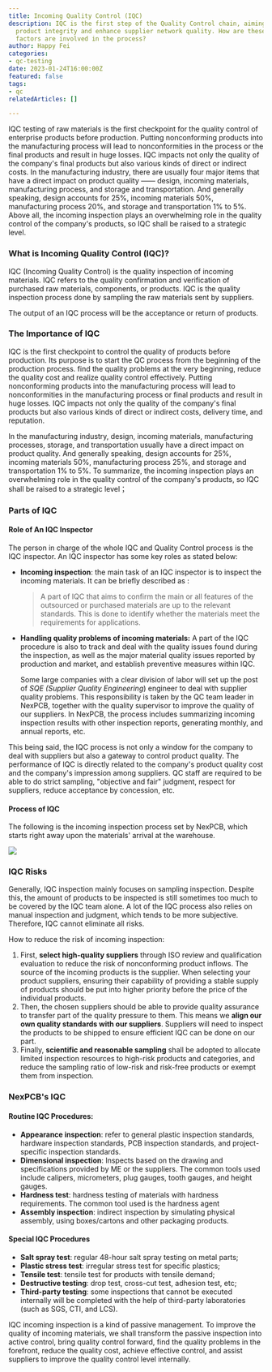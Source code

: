 ```yaml
---
title: Incoming Quality Control (IQC)
description: IQC is the first step of the Quality Control chain, aiming to maintain
  product integrity and enhance supplier network quality. How are these done and what
  factors are involved in the process?
author: Happy Fei
categories:
- qc-testing
date: 2023-01-24T16:00:00Z
featured: false
tags:
- qc
relatedArticles: []

---
```

IQC testing of raw materials is the first checkpoint for the quality control of enterprise products before production. Putting nonconforming products into the manufacturing process will lead to nonconformities in the process or the final products and result in huge losses. IQC impacts not only the quality of the company's final products but also various kinds of direct or indirect costs. In the manufacturing industry, there are usually four major items that have a direct impact on product quality —— design, incoming materials, manufacturing process, and storage and transportation. And generally speaking, design accounts for 25%, incoming materials 50%, manufacturing process 20%, and storage and transportation 1% to 5%. Above all, the incoming inspection plays an overwhelming role in the quality control of the company's products, so IQC shall be raised to a strategic level.

### What is Incoming Quality Control (IQC)?

IQC (Incoming Quality Control) is the quality inspection of incoming materials. IQC refers to the quality confirmation and verification of purchased raw materials, components, or products. IQC is the quality inspection process done by sampling the raw materials sent by suppliers.

The output of an IQC process will be the acceptance or return of products.

### The Importance of IQC

IQC is the first checkpoint to control the quality of products before production. Its purpose is to start the QC process from the beginning of the production process. find the quality problems at the very beginning, reduce the quality cost and realize quality control effectively. Putting nonconforming products into the manufacturing process will lead to nonconformities in the manufacturing process or final products and result in huge losses. IQC impacts not only the quality of the company's final products but also various kinds of direct or indirect costs, delivery time, and reputation.

In the manufacturing industry, design, incoming materials, manufacturing processes, storage, and transportation usually have a direct impact on product quality. And generally speaking, design accounts for 25%, incoming materials 50%, manufacturing process 25%, and storage and transportation 1% to 5%. To summarize, the incoming inspection plays an overwhelming role in the quality control of the company's products, so IQC shall be raised to a strategic level；

### Parts of IQC

#### Role of An IQC Inspector

The person in charge of the whole IQC and Quality Control process is the IQC inspector. An IQC inspector has some key roles as stated below:

* **Incoming inspection**: the main task of an IQC inspector is to inspect the incoming materials. It can be briefly described as :

  > A part of IQC that aims to confirm the main or all features of the outsourced or purchased materials are up to the relevant standards. This is done to identify whether the materials meet the requirements for applications.
* **Handling quality problems of incoming materials:** A part of the IQC procedure is also to track and deal with the quality issues found during the inspection, as well as the major material quality issues reported by production and market, and establish preventive measures within IQC.

  Some large companies with a clear division of labor will set up the post of _SQE (Supplier Quality Engineering_) engineer to deal with supplier quality problems. This responsibility is taken by the QC team leader in NexPCB, together with the quality supervisor to improve the quality of our suppliers. In NexPCB, the process includes summarizing incoming inspection results with other inspection reports, generating monthly, and annual reports, etc.

This being said, the IQC process is not only a window for the company to deal with suppliers but also a gateway to control product quality. The performance of IQC is directly related to the company's product quality cost and the company's impression among suppliers. QC staff are required to be able to do strict sampling, "objective and fair" judgment, respect for suppliers, reduce acceptance by concession, etc.

#### Process of IQC

The following is the incoming inspection process set by NexPCB, which starts right away upon the materials' arrival at the warehouse.

![](/images/iqc-process.png)

### IQC Risks

Generally, IQC inspection mainly focuses on sampling inspection. Despite this, the amount of products to be inspected is still sometimes too much to be covered by the IQC team alone. A lot of the IQC process also relies on manual inspection and judgment, which tends to be more subjective. Therefore, IQC cannot eliminate all risks.

How to reduce the risk of incoming inspection:

1. First, **select high-quality suppliers** through ISO review and qualification evaluation to reduce the risk of nonconforming product inflows. The source of the incoming products is the supplier. When selecting your product suppliers, ensuring their capability of providing a stable supply of products should be put into higher priority before the price of the individual products.
2. Then, the chosen suppliers should be able to provide quality assurance to transfer part of the quality pressure to them. This means we **align our own quality standards with our suppliers**. Suppliers will need to inspect the products to be shipped to ensure efficient IQC can be done on our part.
3. Finally, **scientific and reasonable sampling** shall be adopted to allocate limited inspection resources to high-risk products and categories, and reduce the sampling ratio of low-risk and risk-free products or exempt them from inspection.

### NexPCB's IQC

#### Routine IQC Procedures:

* **Appearance inspection**: refer to general plastic inspection standards, hardware inspection standards, PCB inspection standards, and project-specific inspection standards.
* **Dimensional inspection**: Inspects based on the drawing and specifications provided by ME or the suppliers. The common tools used include calipers, micrometers, plug gauges, tooth gauges, and height gauges.
* **Hardness test**: hardness testing of materials with hardness requirements. The common tool used is the hardness agent
* **Assembly inspection**: indirect inspection by simulating physical assembly, using boxes/cartons and other packaging products.

#### Special IQC Procedures

* **Salt spray test**: regular 48-hour salt spray testing on metal parts;
* **Plastic stress test**: irregular stress test for specific plastics;
* **Tensile test**: tensile test for products with tensile demand;
* **Destructive testing**: drop test, cross-cut test, adhesion test, etc;
* **Third-party testing**: some inspections that cannot be executed internally will be completed with the help of third-party laboratories (such as SGS, CTI, and LCS).

IQC incoming inspection is a kind of passive management. To improve the quality of incoming materials, we shall transform the passive inspection into active control, bring quality control forward, find the quality problems in the forefront, reduce the quality cost, achieve effective control, and assist suppliers to improve the quality control level internally.
